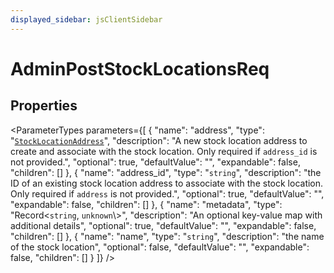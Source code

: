 ```yaml
---
displayed_sidebar: jsClientSidebar
---
```



# AdminPostStockLocationsReq

## Properties

<ParameterTypes parameters={[
  {
    "name": "address",
    "type": "[`StockLocationAddress`](internal.StockLocationAddress.mdx)",
    "description": "A new stock location address to create and associate with the stock location. Only required if `address_id` is not provided.",
    "optional": true,
    "defaultValue": "",
    "expandable": false,
    "children": []
  },
  {
    "name": "address_id",
    "type": "`string`",
    "description": "the ID of an existing stock location address to associate with the stock location. Only required if `address` is not provided.",
    "optional": true,
    "defaultValue": "",
    "expandable": false,
    "children": []
  },
  {
    "name": "metadata",
    "type": "Record<`string`, `unknown`\\>",
    "description": "An optional key-value map with additional details",
    "optional": true,
    "defaultValue": "",
    "expandable": false,
    "children": []
  },
  {
    "name": "name",
    "type": "`string`",
    "description": "the name of the stock location",
    "optional": false,
    "defaultValue": "",
    "expandable": false,
    "children": []
  }
]} />
